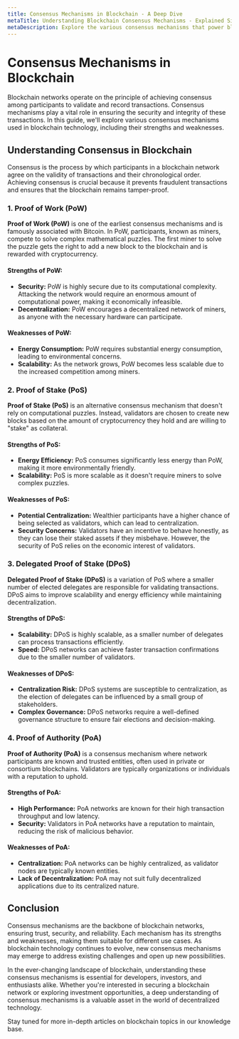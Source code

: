 ```yaml
---
title: Consensus Mechanisms in Blockchain - A Deep Dive
metaTitle: Understanding Blockchain Consensus Mechanisms - Explained Simply
metaDescription: Explore the various consensus mechanisms that power blockchain networks. Learn about Proof of Work, Proof of Stake, and more, and their roles in securing blockchain transactions.
---
```


# Consensus Mechanisms in Blockchain

Blockchain networks operate on the principle of achieving consensus among participants to validate and record transactions. Consensus mechanisms play a vital role in ensuring the security and integrity of these transactions. In this guide, we'll explore various consensus mechanisms used in blockchain technology, including their strengths and weaknesses.

## Understanding Consensus in Blockchain

Consensus is the process by which participants in a blockchain network agree on the validity of transactions and their chronological order. Achieving consensus is crucial because it prevents fraudulent transactions and ensures that the blockchain remains tamper-proof.

### 1. Proof of Work (PoW)

**Proof of Work (PoW)** is one of the earliest consensus mechanisms and is famously associated with Bitcoin. In PoW, participants, known as miners, compete to solve complex mathematical puzzles. The first miner to solve the puzzle gets the right to add a new block to the blockchain and is rewarded with cryptocurrency.

#### Strengths of PoW:

- **Security:** PoW is highly secure due to its computational complexity. Attacking the network would require an enormous amount of computational power, making it economically infeasible.
- **Decentralization:** PoW encourages a decentralized network of miners, as anyone with the necessary hardware can participate.

#### Weaknesses of PoW:

- **Energy Consumption:** PoW requires substantial energy consumption, leading to environmental concerns.
- **Scalability:** As the network grows, PoW becomes less scalable due to the increased competition among miners.

### 2. Proof of Stake (PoS)

**Proof of Stake (PoS)** is an alternative consensus mechanism that doesn't rely on computational puzzles. Instead, validators are chosen to create new blocks based on the amount of cryptocurrency they hold and are willing to "stake" as collateral.

#### Strengths of PoS:

- **Energy Efficiency:** PoS consumes significantly less energy than PoW, making it more environmentally friendly.
- **Scalability:** PoS is more scalable as it doesn't require miners to solve complex puzzles.

#### Weaknesses of PoS:

- **Potential Centralization:** Wealthier participants have a higher chance of being selected as validators, which can lead to centralization.
- **Security Concerns:** Validators have an incentive to behave honestly, as they can lose their staked assets if they misbehave. However, the security of PoS relies on the economic interest of validators.

### 3. Delegated Proof of Stake (DPoS)

**Delegated Proof of Stake (DPoS)** is a variation of PoS where a smaller number of elected delegates are responsible for validating transactions. DPoS aims to improve scalability and energy efficiency while maintaining decentralization.

#### Strengths of DPoS:

- **Scalability:** DPoS is highly scalable, as a smaller number of delegates can process transactions efficiently.
- **Speed:** DPoS networks can achieve faster transaction confirmations due to the smaller number of validators.

#### Weaknesses of DPoS:

- **Centralization Risk:** DPoS systems are susceptible to centralization, as the election of delegates can be influenced by a small group of stakeholders.
- **Complex Governance:** DPoS networks require a well-defined governance structure to ensure fair elections and decision-making.

### 4. Proof of Authority (PoA)

**Proof of Authority (PoA)** is a consensus mechanism where network participants are known and trusted entities, often used in private or consortium blockchains. Validators are typically organizations or individuals with a reputation to uphold.

#### Strengths of PoA:

- **High Performance:** PoA networks are known for their high transaction throughput and low latency.
- **Security:** Validators in PoA networks have a reputation to maintain, reducing the risk of malicious behavior.

#### Weaknesses of PoA:

- **Centralization:** PoA networks can be highly centralized, as validator nodes are typically known entities.
- **Lack of Decentralization:** PoA may not suit fully decentralized applications due to its centralized nature.

## Conclusion

Consensus mechanisms are the backbone of blockchain networks, ensuring trust, security, and reliability. Each mechanism has its strengths and weaknesses, making them suitable for different use cases. As blockchain technology continues to evolve, new consensus mechanisms may emerge to address existing challenges and open up new possibilities.

In the ever-changing landscape of blockchain, understanding these consensus mechanisms is essential for developers, investors, and enthusiasts alike. Whether you're interested in securing a blockchain network or exploring investment opportunities, a deep understanding of consensus mechanisms is a valuable asset in the world of decentralized technology.

Stay tuned for more in-depth articles on blockchain topics in our knowledge base.
